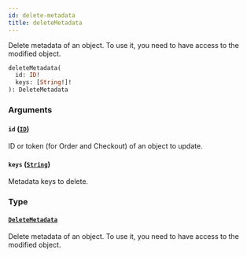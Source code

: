 ```yaml
---
id: delete-metadata
title: deleteMetadata
---
```


Delete metadata of an object. To use it, you need to have access to the modified object.

```graphql
deleteMetadata(
  id: ID!
  keys: [String!]!
): DeleteMetadata
```

### Arguments

#### `id` ([`ID`](../../../developer/api-reference/scalars/id))

ID or token (for Order and Checkout) of an object to update.

#### `keys` ([`String`](../../../developer/api-reference/scalars/string))

Metadata keys to delete.

### Type

#### [`DeleteMetadata`](../../../developer/api-reference/objects/delete-metadata)

Delete metadata of an object. To use it, you need to have access to the modified object.
